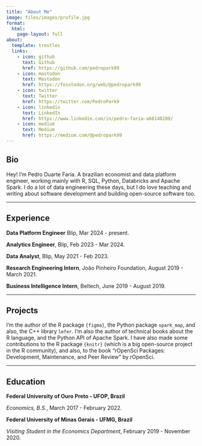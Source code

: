 ```yaml
---
title: "About Me"
image: files/images/profile.jpg
format: 
  html: 
    page-layout: full
about:
  template: trestles
  links:
    - icon: github
      text: Github
      href: https://github.com/pedropark99
    - icon: mastodon
      text: Mastodon
      href: https://fosstodon.org/web/@pedropark99
    - icon: twitter
      text: Twitter
      href: https://twitter.com/PedroPark9
    - icon: linkedin
      text: LinkedIn
      href: https://www.linkedin.com/in/pedro-faria-a68140209/
    - icon: medium
      text: Medium
      href: https://medium.com/@pedropark99
---
```

 
## Bio
Hey! I'm Pedro Duarte Faria. A brazilian economist and data platform engineer, working mainly with R, SQL, Python, Databricks and Apache Spark. I do a lot of data engineering these days, but I do love teaching and writing about software development and building open-source software too.

-----------------------------------------------------------------------------------------------------------------------------------

## Experience

**Data Platform Engineer**
Blip, Mar 2024 - present.

**Analytics Engineer**,
Blip, Feb 2023 - Mar 2024.

**Data Analyst**,
Blip, May 2021 - Feb 2023.

**Research Engineering Intern**,
João Pinheiro Foundation, August 2019 - March 2021.

**Business Intelligence Intern**,
Beltech, June 2019 - August 2019.

-----------------------------------------------------------------------------------------------------------------------------------

## Projects

I'm the author of the R package `{figma}`, the Python package `spark_map`, and also, the C++ library `lefer`. I'm also the author of technical books about the R language, and the Python API of Apache Spark. I have also made some contributions to the R package `{knitr}` (which is a big open-source project in the R community), and also, to the book "rOpenSci Packages: Development, Maintenance, and Peer Review" by rOpenSci.

-----------------------------------------------------------------------------------------------------------------------------------

## Education

**Federal University of Ouro Preto - UFOP, Brazil**

*Economics, B.S.*, March 2017 - February 2022.

**Federal University of Minas Gerais - UFMG, Brazil**

*Visiting Student in the Economics Department*, February 2019 - November 2020.
